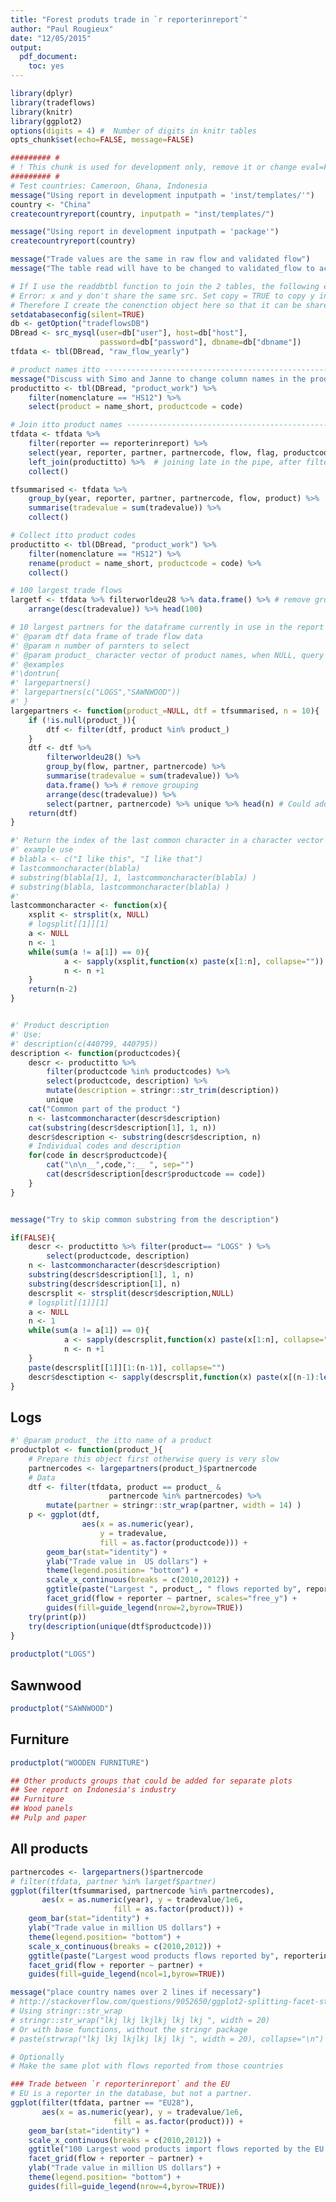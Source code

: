 ```yaml
---
title: "Forest produts trade in `r reporterinreport`"
author: "Paul Rougieux"
date: "12/05/2015"
output: 
  pdf_document:
    toc: yes
---
```



```r
library(dplyr)
library(tradeflows)
library(knitr)
library(ggplot2)
options(digits = 4) #  Number of digits in knitr tables
opts_chunk$set(echo=FALSE, message=FALSE)
```



```r
######### #
# ! This chunk is used for development only, remove it or change eval=FALSE.
######### #
# Test countries: Cameroon, Ghana, Indonesia
message("Using report in development inputpath = 'inst/templates/'")
country <- "China"
createcountryreport(country, inputpath = "inst/templates/")

message("Using report in development inputpath = 'package'")
createcountryreport(country)
```


```r
message("Trade values are the same in raw flow and validated flow")
message("The table read will have to be changed to validated_flow to access quantities")

# If I use the readdbtbl function to join the 2 tables, the following error will be returned
# Error: x and y don't share the same src. Set copy = TRUE to copy y into x's source (this may be time consuming).
# Therefore I create the conenction object here so that it can be shared between the two tbl() objects.
setdatabaseconfig(silent=TRUE)
db <- getOption("tradeflowsDB")
DBread <- src_mysql(user=db["user"], host=db["host"],
                    password=db["password"], dbname=db["dbname"])
tfdata <- tbl(DBread, "raw_flow_yearly")

# product names itto -------------------------------------------------------- 
message("Discuss with Simo and Janne to change column names in the product work table, rename them as such: (product = name_short, productcode = code) ")
productitto <- tbl(DBread, "product_work") %>%
    filter(nomenclature == "HS12") %>%
    select(product = name_short, productcode = code) 

# Join itto product names --------------------------------------------------
tfdata <- tfdata %>% 
    filter(reporter == reporterinreport) %>% 
    select(year, reporter, partner, partnercode, flow, flag, productcode, tradevalue, quantity) %>%
    left_join(productitto) %>%  # joining late in the pipe, after filter is faster
    collect()

tfsummarised <- tfdata %>%
    group_by(year, reporter, partner, partnercode, flow, product) %>%
    summarise(tradevalue = sum(tradevalue)) %>%
    collect()

# Collect itto product codes
productitto <- tbl(DBread, "product_work") %>%
    filter(nomenclature == "HS12") %>%
    rename(product = name_short, productcode = code) %>%
    collect()
```


```r
# 100 largest trade flows
largetf <- tfdata %>% filterworldeu28 %>% data.frame() %>% # remove grouping
    arrange(desc(tradevalue)) %>% head(100)

# 10 largest partners for the dataframe currently in use in the report
#' @param dtf data frame of trade flow data
#' @param n number of parnters to select
#' @param product_ character vector of product names, when NULL, query all products
#' @examples
#'\dontrun{
#' largepartners()
#' largepartners(c("LOGS","SAWNWOOD"))
#' }
largepartners <- function(product_=NULL, dtf = tfsummarised, n = 10){
    if (!is.null(product_)){
        dtf <- filter(dtf, product %in% product_) 
    }
    dtf <- dtf %>%
        filterworldeu28() %>% 
        group_by(flow, partner, partnercode) %>% 
        summarise(tradevalue = sum(tradevalue)) %>%
        data.frame() %>% # remove grouping
        arrange(desc(tradevalue)) %>% 
        select(partner, partnercode) %>% unique %>% head(n) # Could add flow here
    return(dtf)
}
```


```r
#' Return the index of the last common character in a character vector
#' example use 
# blabla <- c("I like this", "I like that")
# lastcommoncharacter(blabla) 
# substring(blabla[1], 1, lastcommoncharacter(blabla) )
# substring(blabla, lastcommoncharacter(blabla) )
#' 
lastcommoncharacter <- function(x){
    xsplit <- strsplit(x, NULL)
    # logsplit[[1]][1] 
    a <- NULL
    n <- 1
    while(sum(a != a[1]) == 0){
            a <- sapply(xsplit,function(x) paste(x[1:n], collapse=""))
            n <- n +1
    }
    return(n-2)
}


#' Product description
#' Use:
#' description(c(440799, 440795))
description <- function(productcodes){
    descr <- productitto %>% 
        filter(productcode %in% productcodes) %>% 
        select(productcode, description) %>%
        mutate(description = stringr::str_trim(description))
        unique
    cat("Common part of the product ")
    n <- lastcommoncharacter(descr$description)
    cat(substring(descr$description[1], 1, n))
    descr$description <- substring(descr$description, n)
    # Individual codes and description
    for(code in descr$productcode){
        cat("\n\n__",code,":__ ", sep="")
        cat(descr$description[descr$productcode == code])
    }
}


message("Try to skip common substring from the description")

if(FALSE){
    descr <- productitto %>% filter(product== "LOGS" ) %>%
        select(productcode, description)
    n <- lastcommoncharacter(descr$description)
    substring(descr$description[1], 1, n)
    substring(descr$description[1], n)
    descrsplit <- strsplit(descr$description,NULL)
    # logsplit[[1]][1] 
    a <- NULL
    n <- 1
    while(sum(a != a[1]) == 0){
            a <- sapply(descrsplit,function(x) paste(x[1:n], collapse=""))
            n <- n +1
    }
    paste(descrsplit[[1]][1:(n-1)], collapse="")
    descr$desctiption <- sapply(descrsplit,function(x) paste(x[(n-1):length(x)], collapse=""))
}
```

\newpage

## Logs 
```r
#' @param product_ the itto name of a product
productplot <- function(product_){
    # Prepare this object first otherwise query is very slow
    partnercodes <- largepartners(product_)$partnercode    
    # Data
    dtf <- filter(tfdata, product == product_ & 
                      partnercode %in% partnercodes) %>%
        mutate(partner = stringr::str_wrap(partner, width = 14) )
    p <- ggplot(dtf,
                aes(x = as.numeric(year),
                    y = tradevalue,
                    fill = as.factor(productcode))) +
        geom_bar(stat="identity") +
        ylab("Trade value in  US dollars") +
        theme(legend.position= "bottom") +
        scale_x_continuous(breaks = c(2010,2012)) +
        ggtitle(paste("Largest ", product_, " flows reported by", reporterinreport)) +
        facet_grid(flow + reporter ~ partner, scales="free_y") + 
        guides(fill=guide_legend(nrow=2,byrow=TRUE))
    try(print(p))
    try(description(unique(dtf$productcode)))
}
 
productplot("LOGS")
```

\newpage

## Sawnwood
```r
productplot("SAWNWOOD")
```


\newpage

## Furniture

```r
productplot("WOODEN FURNITURE")

## Other products groups that could be added for separate plots
## See report on Indonesia's industry
## Furniture
## Wood panels
## Pulp and paper
```


## All products
```r
partnercodes <- largepartners()$partnercode
# filter(tfdata, partner %in% largetf$partner)
ggplot(filter(tfsummarised, partnercode %in% partnercodes),
       aes(x = as.numeric(year), y = tradevalue/1e6,
                       fill = as.factor(product))) +
    geom_bar(stat="identity") +
    ylab("Trade value in million US dollars") +
    theme(legend.position= "bottom") +
    scale_x_continuous(breaks = c(2010,2012)) +
    ggtitle(paste("Largest wood products flows reported by", reporterinreport)) +
    facet_grid(flow + reporter ~ partner) + 
    guides(fill=guide_legend(ncol=1,byrow=TRUE))

message("place country names over 2 lines if necessary")
# http://stackoverflow.com/questions/9052650/ggplot2-splitting-facet-strip-text-into-two-lines
# Using stringr::str_wrap
# stringr::str_wrap("lkj lkj lkjlkj lkj lkj ", width = 20) 
# Or with base functions, without the stringr package
# paste(strwrap("lkj lkj lkjlkj lkj lkj ", width = 20), collapse="\n")

# Optionally 
# Make the same plot with flows reported from those countries

```



```r
### Trade between `r reporterinreport` and the EU
# EU is a reporter in the database, but not a partner.
ggplot(filter(tfdata, partner == "EU28"),
       aes(x = as.numeric(year), y = tradevalue/1e6,
                       fill = as.factor(product))) +
    geom_bar(stat="identity") +
    scale_x_continuous(breaks = c(2010,2012)) +
    ggtitle("100 Largest wood products import flows reported by the EU with China") +
    facet_grid(flow + reporter ~ partner) + 
    ylab("Trade value in million US dollars") +
    theme(legend.position= "bottom") +
    guides(fill=guide_legend(nrow=4,byrow=TRUE))
```



